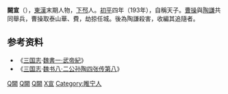 '''闕宣'''（{{bd||？|193年|catIdx=Q闕}}），[[東漢|東漢]]末期人物，[[下邳|下邳]]人。[[初平_(年号)|初平]]四年（193年），自稱天子。[[曹操|曹操]]與[[陶謙|陶謙]]共同舉兵，曹操取泰山華、費，劫掠任城。後為陶謙殺害，收編其追隨者。

==参考资料==
* 《[[三国志|三国志]]·[[s:三國志/卷01|魏書一·武帝紀]]》
* 《[[三国志|三国志]]·[[s:三國志/卷08|魏书八·二公孙陶四张传第八]]》

{{中国农民起义领袖}}

{{汉朝人物小作品}}

[[Category:東漢軍事人物|Q闕]]
[[Category:三國軍事人物|Q闕]]
[[Category:三國戰爭身亡者|Q闕]]
[[Category:闕姓|X宣]]
[[Category:睢宁人|Category:睢宁人]]